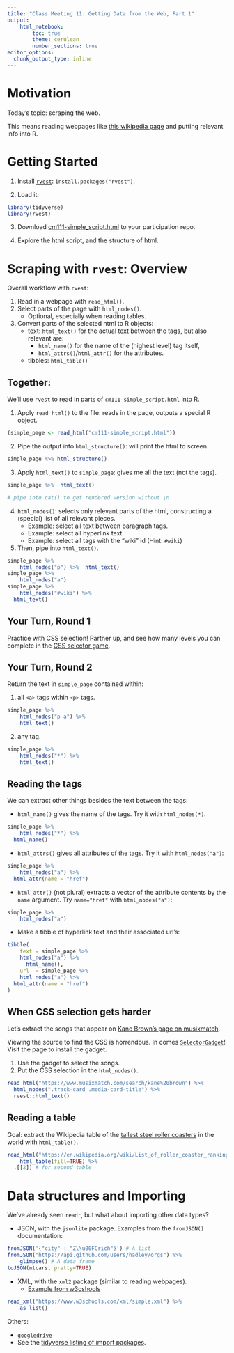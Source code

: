 ```yaml
---
title: "Class Meeting 11: Getting Data from the Web, Part 1"
output:
    html_notebook:
        toc: true
        theme: cerulean
        number_sections: true
editor_options: 
  chunk_output_type: inline
---
```


# Motivation

Today's topic: scraping the web.

This means reading webpages like [this wikipedia page](https://en.wikipedia.org/wiki/List_of_roller_coaster_rankings) and putting relevant info into R.

# Getting Started

1. Install [`rvest`](https://github.com/hadley/rvest): `install.packages("rvest")`.

2. Load it:

```r
library(tidyverse)
library(rvest)
```

3. Download [cm111-simple_script.html](cm111-simple_script.html) to your participation repo.

4. Explore the html script, and the structure of html.


# Scraping with `rvest`: Overview

Overall workflow with `rvest`:

1. Read in a webpage with `read_html()`.
2. Select parts of the page with `html_nodes()`.
	- Optional, especially when reading tables.
3. Convert parts of the selected html to R objects:
	- text: `html_text()` for the actual text between the tags, but also relevant are:
		- `html_name()` for the name of the (highest level) tag itself,
		- `html_attrs()`/`html_attr()` for the attributes.
	- tibbles: `html_table()`

## Together:

We'll use `rvest` to read in parts of `cm111-simple_script.html` into R.

1. Apply `read_html()` to the file: reads in the page, outputs a special R object.

```r
(simple_page <- read_html("cm111-simple_script.html"))
```

2. Pipe the output into `html_structure()`: will print the html to screen.

```r
simple_page %>% html_structure()
```

3. Apply `html_text()` to `simple_page`: gives me all the text (not the tags).

```r
simple_page %>%  html_text()

# pipe into cat() to get rendered version without \n
```

4. `html_nodes()`: selects only relevant parts of the html, constructing a (special) list of all relevant pieces. 
	- Example: select all text between paragraph tags.
	- Example: select all hyperlink text.
	- Example: select all tags with the "wiki" id (Hint: `#wiki`)
5. Then, pipe into `html_text()`.

```r
simple_page %>% 
	html_nodes("p") %>%  html_text()
simple_page %>% 
	html_nodes("a")
simple_page %>% 
	html_nodes("#wiki") %>% 
  html_text()
```


## Your Turn, Round 1

Practice with CSS selection! Partner up, and see how many levels you can complete in the [CSS selector game](http://flukeout.github.io/).

## Your Turn, Round 2

Return the text in `simple_page` contained within:

1. all `<a>` tags within `<p>` tags.

```r
simple_page %>% 
	html_nodes("p a") %>% 
	html_text()
```

2. any tag.

```r
simple_page %>% 
	html_nodes("*") %>% 
	html_text()
```


## Reading the tags

We can extract other things besides the text between the tags:

- `html_name()` gives the name of the tags. Try it with `html_nodes(*)`.

```r
simple_page %>% 
	html_nodes("*") %>% 
  html_name()
```

- `html_attrs()` gives all attributes of the tags. Try it with `html_nodes("a")`:

```r
simple_page %>% 
	html_nodes("a") %>% 
  html_attr(name = "href")
```

- `html_attr()` (not plural) extracts a vector of the attribute contents by the `name` argument. Try `name="href"` with `html_nodes("a")`:

```r
simple_page %>% 
	html_nodes("a")
```


- Make a tibble of hyperlink text and their associated url's:

```r
tibble(
	text = simple_page %>% 
	html_nodes("a") %>% 
	  html_name(),
	url  = simple_page %>% 
	html_nodes("a") %>% 
  html_attr(name = "href")
)
```

## When CSS selection gets harder

Let's extract the songs that appear on [Kane Brown's page on musixmatch](https://www.musixmatch.com/search/kane%20brown).

Viewing the source to find the CSS is horrendous. In comes [`SelectorGadget`](https://selectorgadget.com/)! Visit the page to install the gadget.

1. Use the gadget to select the songs. 
2. Put the CSS selection in the `html_nodes()`.

```r
read_html("https://www.musixmatch.com/search/kane%20brown") %>% 
  html_nodes(".track-card .media-card-title") %>% 
  rvest::html_text()
```

## Reading a table

Goal: extract the Wikipedia table of the [tallest steel roller coasters](https://en.wikipedia.org/wiki/List_of_roller_coaster_rankings#Tallest_steel_roller_coasters) in the world with `html_table()`.

```r
read_html("https://en.wikipedia.org/wiki/List_of_roller_coaster_rankings") %>% 
	html_table(fill=TRUE) %>% 
  .[[2]] # for second table
```


# Data structures and Importing

We've already seen `readr`, but what about importing other data types?

- JSON, with the `jsonlite` package. Examples from the `fromJSON()` documentation:

```r
fromJSON('{"city" : "Z\\u00FCrich"}') # A list
fromJSON("https://api.github.com/users/hadley/orgs") %>% 
	glimpse() # A data frame
toJSON(mtcars, pretty=TRUE)
```


- XML, with the `xml2` package (similar to reading webpages).
	- [Example from w3cshools](https://www.w3schools.com/xml/simple.xml)

```r
read_xml("https://www.w3schools.com/xml/simple.xml") %>% 
	as_list()
```


Others:

- [`googledrive`](https://googledrive.tidyverse.org/)
- See the [tidyverse listing of import packages](https://www.tidyverse.org/packages/#import).